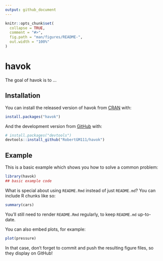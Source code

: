 ```yaml
---
output: github_document
---
```


<!-- README.md is generated from README.Rmd. Please edit that file -->

```r
knitr::opts_chunk$set(
  collapse = TRUE,
  comment = "#>",
  fig.path = "man/figures/README-",
  out.width = "100%"
)
```

# havok

<!-- badges: start -->
<!-- badges: end -->

The goal of havok is to ...

## Installation

You can install the released version of havok from [CRAN](https://CRAN.R-project.org) with:

``` r
install.packages("havok")
```

And the development version from [GitHub](https://github.com/) with:

``` r
# install.packages("devtools")
devtools::install_github("RobertGM111/havok")
```
## Example

This is a basic example which shows you how to solve a common problem:

```r
library(havok)
## basic example code
```

What is special about using `README.Rmd` instead of just `README.md`? You can include R chunks like so:

```r
summary(cars)
```

You'll still need to render `README.Rmd` regularly, to keep `README.md` up-to-date.

You can also embed plots, for example:

```r
plot(pressure)
```

In that case, don't forget to commit and push the resulting figure files, so they display on GitHub!

